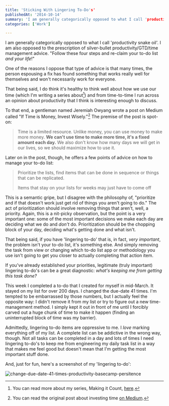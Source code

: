 ```yaml
---
title: 'Sticking With Lingering To-Do's'
publishedAt: '2014-10-14'
summary: 'I am generally categorically opposed to what I call 'productivity snake oil'. I am also opposed to the prescription of silver-bullet productivity/GTD/time management advice.'
categories: ['Work']

---
```


I am generally categorically opposed to what I call 'productivity snake oil'. I am also opposed to the prescription of silver-bullet productivity/GTD/time management advice. "Follow these four steps and re-claim your to-do list *and your life*!" 

One of the reasons I oppose that type of advice is that many times, the person espousing a fix has found something that works really well for themselves and won't necessarily work for everyone.

That being said, I do think it's healthy to think well about how we use our time (which I'm writing a series about[^1]) and from time-to-time I run across an opinion about productivity that I think is interesting enough to discuss.

To that end, a gentleman named Jeremiah Owyang wrote a post on Medium called "If Time is Money, Invest Wisely."[^2] The premise of the post is spot-on:

> Time is a limited resource. Unlike money, you can use money to make more money. **We can't use time to make more time, it's a fixed amount each day.** We also don't know how many days we will get in our lives, so we should maximize how to use it.

Later on in the post, though, he offers a few points of advice on how to manage your to-do list:

> Prioritize the lists, find items that can be done in sequence or things that can be replicated. 
>
> Items that stay on your lists for weeks may just have to come off

This is a semantic gripe, but I disagree with the philosophy of, "prioritize and if that doesn't work just get rid of things you aren't going to do." The act of prioritization should involve removing things that aren't, well, a priority. Again, this is a nit-picky observation, but the point is a very important one: some of the most important decisions we make each day are deciding what we do and *don't* do. Prioritization should be the chopping block of your day, deciding what's getting done and what isn't.

That being said, if you have 'lingering to-do' that is, in fact, *very important*, the problem isn't your to-do list, it's something else. And simply removing the task from view or changing which to-do list app or methodology you use isn't going to get you closer to actually completing that action item.

If you've already established your priorities, legitimate (truly important) lingering to-do's can be a great diagnostic: *what's keeping me from getting this task done?*

This week I completed a to-do that I created for myself in mid-March. It stayed on my list for over 200 days. I changed the due-date 41 times. I'm tempted to be embarrassed by those numbers, but I actually feel the opposite way: I didn't remove it from my list or try to figure out a new time-management method. I simply kept it out in front of me until I forcibly carved out a huge chunk of time to make it happen (finding an uninterrupted block of time was my barrier).

Admittedly, lingering to-do items are oppressive to me. I *love* marking everything off of my list. A complete list can be addictive in the wrong way, though. Not all tasks can be completed in a day and lots of times I need lingering to-do's to keep me from engineering my daily task list in a way that makes me feel good but doesn't mean that I'm getting the most important stuff done.

And, just for fun, here's a screenshot of my 'lingering to-do':

<Image src="/images/blog/sticking-with-lingering-to-dos/84751-change-due-date-41-times-productivity-basecamp-persitence.png" alt="change-due-date-41-times-productivity-basecamp-persitence" width={800} height={600} />

[^1]: You can read more about my series, Making it Count, [here](/blog/making-it-count-introduction).

[^2]: You can read the original post about investing time [on Medium](https://medium.com/career-pathing/if-time-is-money-invest-wisely-1908315626bb).
